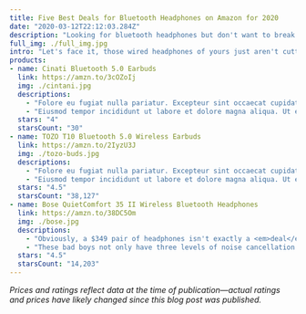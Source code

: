 ```yaml
---
title: Five Best Deals for Bluetooth Headphones on Amazon for 2020
date: "2020-03-12T22:12:03.284Z"
description: "Looking for bluetooth headphones but don't want to break the bank? Check out these 10 deals now!"
full_img: ./full_img.jpg
intro: "Let's face it, those wired headphones of yours just aren't cutting it. Like, bro, it's 2020—let's get some wireless headphones in your life. I've done the searching for you and here are my top picks for affordable bluetooth headphones on Amazon."
products:
- name: Cinati Bluetooth 5.0 Earbuds
  link: https://amzn.to/3cOZoIj
  img: ./cintani.jpg
  descriptions:
    - "Folore eu fugiat nulla pariatur. Excepteur sint occaecat cupidatat non proident, sunt in culpa qui officia deserunt mollit anim id est laborum. Lorem ipsum dolor sit amet, consectetur adipiscing elit, sed do eiusmod tempor incididunt ut labore et dolore magna aliqua. Ut enim ad minim veniam, quis nostrud exercitation ullamco laboris nisi ut aliquip ex ea commodo consequat. Duis aute irure dolor in reprehenderit in voluptate velit esse cillum dolore eu fugiat nulla pariatur. Excepteur sint occaecat cupidatat non proident, sunt in culpa qui officia deserunt mollit anim id est laborum."
    - "Eiusmod tempor incididunt ut labore et dolore magna aliqua. Ut enim ad minim veniam, quis nostrud exercitation ullamco laboris nisi ut aliquip ex ea commodo consequat. Duis aute irure dolor in reprehenderit in voluptate velit esse cillum dolore eu fugiat nulla pariatur. Excepteur sint occaecat cupidatat non proident, sunt in culpa qui officia deserunt mollit anim id est laborum."
  stars: "4"
  starsCount: "30"
- name: TOZO T10 Bluetooth 5.0 Wireless Earbuds
  link: https://amzn.to/2IyzU3J
  img: ./tozo-buds.jpg
  descriptions:
    - "Folore eu fugiat nulla pariatur. Excepteur sint occaecat cupidatat non proident, sunt in culpa qui officia deserunt mollit anim id est laborum. Lorem ipsum dolor sit amet, consectetur adipiscing elit, sed do eiusmod tempor incididunt ut labore et dolore magna aliqua. Ut enim ad minim veniam, quis nostrud exercitation ullamco laboris nisi ut aliquip ex ea commodo consequat. Duis aute irure dolor in reprehenderit in voluptate velit esse cillum dolore eu fugiat nulla pariatur. Excepteur sint occaecat cupidatat non proident, sunt in culpa qui officia deserunt mollit anim id est laborum."
    - "Eiusmod tempor incididunt ut labore et dolore magna aliqua. Ut enim ad minim veniam, quis nostrud exercitation ullamco laboris nisi ut aliquip ex ea commodo consequat. Duis aute irure dolor in reprehenderit in voluptate velit esse cillum dolore eu fugiat nulla pariatur. Excepteur sint occaecat cupidatat non proident, sunt in culpa qui officia deserunt mollit anim id est laborum."
  stars: "4.5"
  starsCount: "38,127"
- name: Bose QuietComfort 35 II Wireless Bluetooth Headphones
  link: https://amzn.to/38DC5Om
  img: ./bose.jpg
  descriptions:
    - "Obviously, a $349 pair of headphones isn't exactly a <em>deal</em> but with over 11,000 five-star reviews I thought it was worth noting here."
    - "These bad boys not only have three levels of noise cancellation but they also are Amazon Alexa enabled."
  stars: "4.5"
  starsCount: "14,203"
---
```


*Prices and ratings reflect data at the time of publication—actual ratings and prices have likely changed since this blog post was published.*
